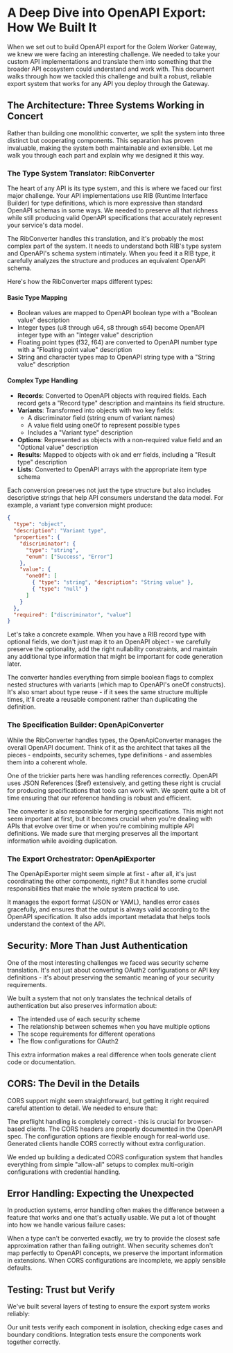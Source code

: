 # A Deep Dive into OpenAPI Export: How We Built It

When we set out to build OpenAPI export for the Golem Worker Gateway, we knew we were facing an interesting challenge. We needed to take your custom API implementations and translate them into something that the broader API ecosystem could understand and work with. This document walks through how we tackled this challenge and built a robust, reliable export system that works for any API you deploy through the Gateway.

## The Architecture: Three Systems Working in Concert

Rather than building one monolithic converter, we split the system into three distinct but cooperating components. This separation has proven invaluable, making the system both maintainable and extensible. Let me walk you through each part and explain why we designed it this way.

### The Type System Translator: RibConverter

The heart of any API is its type system, and this is where we faced our first major challenge. Your API implementations use RIB (Runtime Interface Builder) for type definitions, which is more expressive than standard OpenAPI schemas in some ways. We needed to preserve all that richness while still producing valid OpenAPI specifications that accurately represent your service's data model.

The RibConverter handles this translation, and it's probably the most complex part of the system. It needs to understand both RIB's type system and OpenAPI's schema system intimately. When you feed it a RIB type, it carefully analyzes the structure and produces an equivalent OpenAPI schema.

Here's how the RibConverter maps different types:

#### Basic Type Mapping
- Boolean values are mapped to OpenAPI boolean type with a "Boolean value" description
- Integer types (u8 through u64, s8 through s64) become OpenAPI integer type with an "Integer value" description
- Floating point types (f32, f64) are converted to OpenAPI number type with a "Floating point value" description
- String and character types map to OpenAPI string type with a "String value" description

#### Complex Type Handling
- **Records**: Converted to OpenAPI objects with required fields. Each record gets a "Record type" description and maintains its field structure.
- **Variants**: Transformed into objects with two key fields:
  - A discriminator field (string enum of variant names)
  - A value field using oneOf to represent possible types
  - Includes a "Variant type" description
- **Options**: Represented as objects with a non-required value field and an "Optional value" description
- **Results**: Mapped to objects with ok and err fields, including a "Result type" description
- **Lists**: Converted to OpenAPI arrays with the appropriate item type schema

Each conversion preserves not just the type structure but also includes descriptive strings that help API consumers understand the data model. For example, a variant type conversion might produce:

```json
{
  "type": "object",
  "description": "Variant type",
  "properties": {
    "discriminator": {
      "type": "string",
      "enum": ["Success", "Error"]
    },
    "value": {
      "oneOf": [
        { "type": "string", "description": "String value" },
        { "type": "null" }
      ]
    }
  },
  "required": ["discriminator", "value"]
}
```

Let's take a concrete example. When you have a RIB record type with optional fields, we don't just map it to an OpenAPI object - we carefully preserve the optionality, add the right nullability constraints, and maintain any additional type information that might be important for code generation later.

The converter handles everything from simple boolean flags to complex nested structures with variants (which map to OpenAPI's oneOf constructs). It's also smart about type reuse - if it sees the same structure multiple times, it'll create a reusable component rather than duplicating the definition.

### The Specification Builder: OpenApiConverter

While the RibConverter handles types, the OpenApiConverter manages the overall OpenAPI document. Think of it as the architect that takes all the pieces - endpoints, security schemes, type definitions - and assembles them into a coherent whole.

One of the trickier parts here was handling references correctly. OpenAPI uses JSON References ($ref) extensively, and getting these right is crucial for producing specifications that tools can work with. We spent quite a bit of time ensuring that our reference handling is robust and efficient.

The converter is also responsible for merging specifications. This might not seem important at first, but it becomes crucial when you're dealing with APIs that evolve over time or when you're combining multiple API definitions. We made sure that merging preserves all the important information while avoiding duplication.

### The Export Orchestrator: OpenApiExporter

The OpenApiExporter might seem simple at first - after all, it's just coordinating the other components, right? But it handles some crucial responsibilities that make the whole system practical to use.

It manages the export format (JSON or YAML), handles error cases gracefully, and ensures that the output is always valid according to the OpenAPI specification. It also adds important metadata that helps tools understand the context of the API.

## Security: More Than Just Authentication

One of the most interesting challenges we faced was security scheme translation. It's not just about converting OAuth2 configurations or API key definitions - it's about preserving the semantic meaning of your security requirements.

We built a system that not only translates the technical details of authentication but also preserves information about:
- The intended use of each security scheme
- The relationship between schemes when you have multiple options
- The scope requirements for different operations
- The flow configurations for OAuth2

This extra information makes a real difference when tools generate client code or documentation.

## CORS: The Devil in the Details

CORS support might seem straightforward, but getting it right required careful attention to detail. We needed to ensure that:

The preflight handling is completely correct - this is crucial for browser-based clients.
The CORS headers are properly documented in the OpenAPI spec.
The configuration options are flexible enough for real-world use.
Generated clients handle CORS correctly without extra configuration.

We ended up building a dedicated CORS configuration system that handles everything from simple "allow-all" setups to complex multi-origin configurations with credential handling.

## Error Handling: Expecting the Unexpected

In production systems, error handling often makes the difference between a feature that works and one that's actually usable. We put a lot of thought into how we handle various failure cases:

When a type can't be converted exactly, we try to provide the closest safe approximation rather than failing outright. When security schemes don't map perfectly to OpenAPI concepts, we preserve the important information in extensions. When CORS configurations are incomplete, we apply sensible defaults.

## Testing: Trust but Verify

We've built several layers of testing to ensure the export system works reliably:

Our unit tests verify each component in isolation, checking edge cases and boundary conditions. Integration tests ensure the components work together correctly.